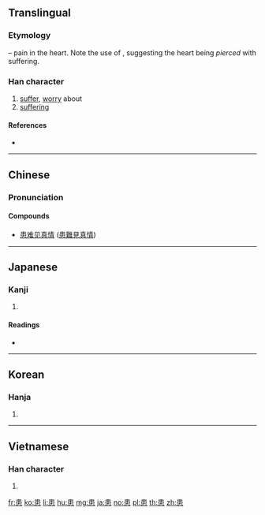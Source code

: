 ==Translingual==

===Etymology===
{{Han compound|串|t1=skewer|心|t2=heart|ls=psc|c1=p|c2=s}} – pain in the heart. Note the use of {{m|mul|串||skewer|sc=Hani}}, suggesting the heart being ''pierced'' with suffering.

===Han character===
{{Han char|rn=61|rad=心|as=07|sn=11|four=50336|canj=LLP|ids=⿱串心}}

# [[suffer]], [[worry]] about
# [[suffering]]

====References====
* {{Han ref|kx=0388.160|dkj=10691|dj=0721.080|hdz=42300.090|uh=60A3|ud=24739|bh=B177|bd=45431}}

----

==Chinese==
{{zh-forms}}

===Pronunciation===
{{zh-pron
|m=huàn
|c=waan6
|h=
|mn=hoān
|w=
|mc=y
|oc=y
|ma=|ma2=
|cat=v,n
}}

====Compounds====
{{top2}}
* [[患难见真情]] ([[患難見真情]])
{{bottom}}

----

==Japanese==

===Kanji===
{{ja-kanji|grade=c|rs=心07}}

# {{defn|lang=ja|sort=心07}}

====Readings====
* {{ja-readings|goon=[[げん]] (gen)|kanon=[[かん]] (kan)|kun=[[わずらう]] (wazurau), [[うれえる]] (ureeru), [[うれい]] (urei)}}

----

==Korean==

===Hanja===
{{ko-hanja|hangeul=환|eumhun=|rv=hwan|mr=hwan|y=hwan}}

# {{defn|lang=ko|sort=心07}}

----

==Vietnamese==

===Han character===
{{vi-hantu|hoạn|rs=心07}}

# {{defn|lang=vi|sort=心07}}

[[fr:患]]
[[ko:患]]
[[li:患]]
[[hu:患]]
[[mg:患]]
[[ja:患]]
[[no:患]]
[[pl:患]]
[[th:患]]
[[zh:患]]